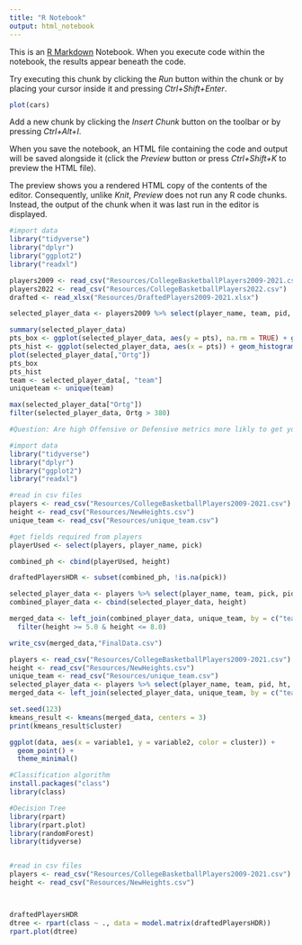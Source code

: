 ```yaml
---
title: "R Notebook"
output: html_notebook
---
```


This is an [R Markdown](http://rmarkdown.rstudio.com) Notebook. When you execute code within the notebook, the results appear beneath the code. 

Try executing this chunk by clicking the *Run* button within the chunk or by placing your cursor inside it and pressing *Ctrl+Shift+Enter*. 

```r
plot(cars)
```

Add a new chunk by clicking the *Insert Chunk* button on the toolbar or by pressing *Ctrl+Alt+I*.

When you save the notebook, an HTML file containing the code and output will be saved alongside it (click the *Preview* button or press *Ctrl+Shift+K* to preview the HTML file).

The preview shows you a rendered HTML copy of the contents of the editor. Consequently, unlike *Knit*, *Preview* does not run any R code chunks. Instead, the output of the chunk when it was last run in the editor is displayed.
```r
#import data 
library("tidyverse") 
library("dplyr")
library("ggplot2")
library("readxl")

players2009 <- read_csv("Resources/CollegeBasketballPlayers2009-2021.csv")
players2022 <- read_csv("Resources/CollegeBasketballPlayers2022.csv")
drafted <- read_xlsx("Resources/DraftedPlayers2009-2021.xlsx")

selected_player_data <- players2009 %>% select(player_name, team, pid, ht, pts, ast, stl, blk, treb, Ortg, drtg, year)

summary(selected_player_data)
pts_box <- ggplot(selected_player_data, aes(y = pts), na.rm = TRUE) + geom_boxplot(fill = '#69b3a2', color='black', alpha = 1) + labs(title = "Boxplot of PTS")
pts_hist <- ggplot(selected_player_data, aes(x = pts)) + geom_histogram(binwidth = 1, fill = "yellow", color = "black") + labs(title = "Distribution of PTS", x = "PTS")
plot(selected_player_data[,"Ortg"])
pts_box
pts_hist
team <- selected_player_data[, "team"]
uniqueteam <- unique(team)

max(selected_player_data["Ortg"])
filter(selected_player_data, Ortg > 380)


```

```r
#Question: Are high Offensive or Defensive metrics more likly to get you drafted?

#import data 
library("tidyverse") 
library("dplyr")
library("ggplot2")
library("readxl")

#read in csv files
players <- read_csv("Resources/CollegeBasketballPlayers2009-2021.csv")
height <- read_csv("Resources/NewHeights.csv")
unique_team <- read_csv("Resources/unique_team.csv")

#get fields required from players
playerUsed <- select(players, player_name, pick)

combined_ph <- cbind(playerUsed, height)

draftedPlayersHDR <- subset(combined_ph, !is.na(pick))

selected_player_data <- players %>% select(player_name, team, pick, pid, pts, ast, stl, blk, treb, Ortg, drtg, year)
combined_player_data <- cbind(selected_player_data, height)

merged_data <- left_join(combined_player_data, unique_team, by = c("team" = "team")) %>%
  filter(height >= 5.0 & height <= 8.0)

write_csv(merged_data,"FinalData.csv")


```




```r
players <- read_csv("Resources/CollegeBasketballPlayers2009-2021.csv")
height <- read_csv("Resources/NewHeights.csv")
unique_team <- read_csv("Resources/unique_team.csv")
selected_player_data <- players %>% select(player_name, team, pid, ht, pts, ast, stl, blk, treb, Ortg, drtg, year)
merged_data <- left_join(selected_player_data, unique_team, by = c("team" = "team"))

set.seed(123) 
kmeans_result <- kmeans(merged_data, centers = 3)
print(kmeans_result$cluster)

ggplot(data, aes(x = variable1, y = variable2, color = cluster)) + 
  geom_point() +
  theme_minimal()
```

```r
#Classification algorithm 
install.packages("class")
library(class)


```

```r
#Decision Tree
library(rpart) 
library(rpart.plot)
library(randomForest)
library(tidyverse)


#read in csv files
players <- read_csv("Resources/CollegeBasketballPlayers2009-2021.csv")
height <- read_csv("Resources/NewHeights.csv")



draftedPlayersHDR
dtree <- rpart(class ~ ., data = model.matrix(draftedPlayersHDR))
rpart.plot(dtree)



```
